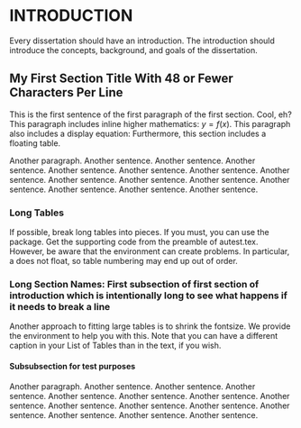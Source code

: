 # INTRODUCTION

Every dissertation should have an introduction.
The introduction should introduce the concepts, background, and goals of the dissertation.

## My First Section Title \newline With 48 or Fewer Characters Per Line

This is the first sentence of the first paragraph of the first section. Cool, eh?
This paragraph includes inline higher mathematics: $y=f(x)$.
This paragraph also includes a display equation:
\begin{equation}
h = f \circ g
\end{equation}
Furthermore, this section includes a floating table.

Another paragraph.
Another sentence. Another sentence. Another sentence. Another sentence. Another sentence. Another sentence. Another sentence. Another sentence. Another sentence. Another sentence. Another sentence. Another sentence. Another sentence. Another sentence.
\footnote{
Here is a footnote.}


\begin{table}[ht]\centering
\caption{A normalsize table.
Captions for tables must go above the table.
Table captions must be single-spaced,
and the code indicates that they should be formatted as such.}
\begin{tabular}{lr}\hline\hline
Title & Author \\ \hline
TANSTAAFL & Milton Friedman \\
Oh Yes There Is & John Maynard Keynes \\ \hline
\multicolumn{2}{c}{\small Use ctable or booktab for better looking tables.}
\end{tabular}
\end{table}


### Long Tables

If possible, break long tables into pieces.
If you must, you can use the \texttt{longtable} package.
Get the supporting code from the preamble of autest.tex.
However, be aware that the \texttt{longtable} environment
can create problems.
In particular, a \texttt{longtable} does not float,
so table numbering may end up out of order.


### Long Section Names: First subsection of first section of introduction which is intentionally long to see what happens if it needs to break a line


Another approach to fitting large tables is to shrink the fontsize.
We provide the \texttt{scriptsizetabluar} environment to help you with this.
Note that you can have a different caption in your List of Tables than
in the text, if you wish.

\begin{table}\centering
\caption[Alternative caption for List of Tables]{A table using scriptsizetabluar.}
\begin{scriptsizetabular}{lr}\hline\hline
Title & Author \\ \hline
TANSTAAFL & Milton Friedman \\
Oh Yes There Is & John Maynard Keynes \\ \hline
\end{scriptsizetabular}
\end{table}

#### Subsubsection for test purposes

Another paragraph.
Another sentence. Another sentence. Another sentence. Another sentence. Another sentence. Another sentence. Another sentence. Another sentence. Another sentence. Another sentence. Another sentence. Another sentence. Another sentence. Another sentence. 

